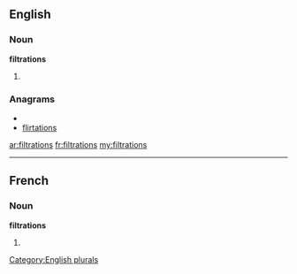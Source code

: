 ==English==

===Noun===
'''filtrations'''

# {{plural of|[[filtration]]}}

===Anagrams===
* {{alphagram|afiilnorstt}}
* [[flirtations#English|flirtations]]


[[Category:English plurals]]

[[ar:filtrations]]
[[fr:filtrations]]
[[my:filtrations]]

----
==French==

===Noun===
'''filtrations''' {{f}}

# {{plural of|[[filtration]]|lang=fr}}
{{rfc-auto}}
